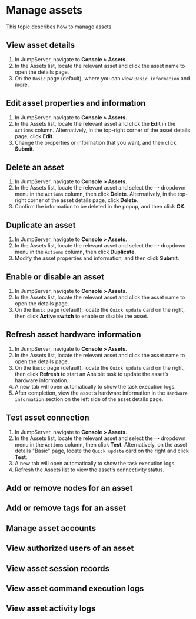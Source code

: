 # Manage assets

This topic describes how to manage assets.

## View asset details
1. In JumpServer, navigate to **Console > Assets**.
2. In the Assets list, locate the relevant asset and click the asset name to open the details page.
3. On the `Basic` page (default), where you can view `Basic information` and more.

## Edit asset properties and information
1. In JumpServer, navigate to **Console > Assets**.
2. In the Assets list, locate the relevant asset and click the **Edit** in the `Actions` column. Alternatively, in the top-right corner of the asset details page, click **Edit**.
3. Change the properties or information that you want, and then click **Submit**.

## Delete an asset
1. In JumpServer, navigate to **Console > Assets**.
2. In the Assets list, locate the relevant asset and select the **···** dropdown menu in the `Actions` column, then click **Delete**. Alternatively, in the top-right corner of the asset details page, click **Delete**.
3. Confirm the information to be deleted in the popup, and then click **OK**.

## Duplicate an asset
1. In JumpServer, navigate to **Console > Assets**.
2. In the Assets list, locate the relevant asset and select the **···** dropdown menu in the `Actions` column, then click **Duplicate**.
3. Modify the asset properties and information, and then click **Submit**.

## Enable or disable an asset
1. In JumpServer, navigate to **Console > Assets**.
2. In the Assets list, locate the relevant asset and click the asset name to open the details page.
3. On the `Basic` page (default), locate the `Quick update` card on the right, then click **Active switch** to enable or disable the asset.

## Refresh asset hardware information
1. In JumpServer, navigate to **Console > Assets**.
2. In the Assets list, locate the relevant asset and click the asset name to open the details page.
3. On the `Basic` page (default), locate the `Quick update` card on the right, then click **Refresh** to start an Ansible task to update the asset’s hardware information.
4. A new tab will open automatically to show the task execution logs.
5. After completion, view the asset’s hardware information in the `Hardware information` section on the left side of the asset details page.

## Test asset connection
1. In JumpServer, navigate to **Console > Assets**.
2. In the Assets list, locate the relevant asset and select the **···** dropdown menu in the `Actions` column, then click **Test**. Alternatively, on the asset details "Basic" page, locate the `Quick update` card on the right and click **Test**.
4. A new tab will open automatically to show the task execution logs.
5. Refresh the Assets list to view the asset’s connectivity status.


## Add or remove nodes for an asset

## Add or remove tags for an asset

## Manage asset accounts

## View authorized users of an asset

## View asset session records

## View asset command execution logs

## View asset activity logs